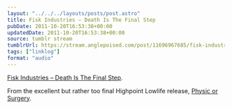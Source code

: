 ```yaml
---
layout: "../../../layouts/posts/post.astro"
title: Fisk Industries – Death Is The Final Step
pubDate: 2011-10-20T16:53:38+00:00
updatedDate: 2011-10-20T16:53:38+00:00
source: tumblr stream
tumblrUrl: https://stream.anglepoised.com/post/11696967685/fisk-industries-death-is-the-final-step-from
tags: ["linklog"]
format: "audio"
---
```


[Fisk Industries &#8211; Death Is The Final Step][1].

From the excellent but rather too final Highpoint Lowlife release, [Physic or Surgery][2].

[1]: http://soundcloud.com/fiskindustries/death-is-the-final-step-feat-gravediggaz
[2]: http://highpointlowlife.com/
